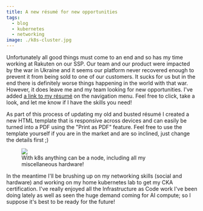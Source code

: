 ```yaml
---
title: A new résumé for new opportunities
tags:
  - blog
  - kubernetes
  - networking
image: ./k8s-cluster.jpg
---
```


Unfortunately all good things must come to an end and so has my time working at Rakuten on our SSP. Our team
and our product were impacted by the war in Ukraine and it seems our platform never recovered enough to prevent it from
being sold to one of our customers. It sucks for us but in the end there is definitely worse things happening in the
world with that war. However, it does leave me and my team looking for new opportunities. I've added
<a href="/resume.html" target="_blank">a link to my résumé</a> on the navigation menu. Feel free to click, take a
look, and let me know if I have the skills you need!

As part of this process of updating my old and busted résumé I created a new HTML template that is responsive across
devices and can easily be turned into a PDF using the "Print as PDF" feature. Feel free to use the template yourself
if you are in the market and are so inclined, just change the details first ;)

<LightboxGallery>
  <figure class="small right">
    <img style={{cursor: "pointer"}} src={imgK8sCluster.src} data-src={imgK8sCluster.src} />
    <figcaption>With k8s anything can be a node, including all my miscellaneous hardware!</figcaption>
  </figure>
</LightboxGallery>

In the meantime I'll be brushing up on my networking skills (social and hardware) and working on my home
kubernetes lab to get my CKA certification. I've really enjoyed all the Infrastructure as Code work I've been doing
lately as well as seen the huge demand coming for AI compute; so I suppose it's best to be ready for the future!

